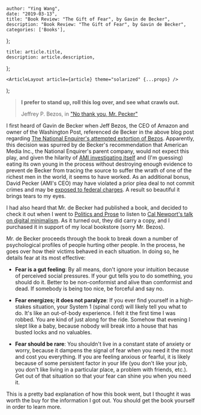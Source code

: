 

    author: "Ying Wang",
    date: "2019-03-13",
    title: "Book Review: "The Gift of Fear", by Gavin de Becker",
    description: "Book Review: "The Gift of Fear", by Gavin de Becker",
    categories: ['Books'],
};

    title: article.title,
    description: article.description,
};

    <ArticleLayout article={article} theme="solarized" {...props} />
);


> **I prefer to stand up, roll this log over, and see what crawls out.**
>
> Jeffrey P. Bezos, in ["No thank you, Mr.
> Pecker"](https://medium.com/@jeffreypbezos/no-thank-you-mr-pecker-146e3922310f)

I first heard of Gavin de Becker when Jeff Bezos, the CEO of Amazon and owner of
the Washington Post, referenced de Becker in the above blog post regarding [The
National Enquirer's attempted extortion of
Bezos](https://apnews.com/b8122770a15d43b88dfdcd9655912134). Apparently, this
decision was spurred by de Becker's recommendation that American Media Inc., the
National Enquirer's parent company, would not expect this play, and given the
hilarity of [AMI investigating
itself](https://www.nbcnews.com/news/all/ami-investigate-bezos-extortion-allegation-says-it-acted-lawfully-n969276)
and (I'm guessing) eating its own young in the process without destroying enough
evidence to prevent de Becker from tracing the source to suffer the wrath of one
of the richest men in the world, it seems to have worked. As an additional
bonus, David Pecker (AMI's CEO) may have violated a prior plea deal to not
commit crimes and may be [exposed to federal
charges](https://pagesix.com/2019/02/08/blackmail-scandal-could-leave-enquirer-boss-pecker-facing-federal-charges/).
A result so beautiful it brings tears to my eyes.

I had also heard that Mr. de Becker had published a book, and decided to check
it out when I went to [Politics and Prose](https://www.politics-prose.com/) to
listen to [Cal Newport's talk on digital
minimalism](https://www.politics-prose.com/event/book/cal-newport-digital-minimalism-choosing-focused-life-in-noisy-world).
As it turned out, they did carry a copy, and I purchased it in support of my
local bookstore (sorry Mr. Bezos).

Mr. de Becker proceeds through the book to break down a number of psychological
profiles of people hurting other people. In the process, he goes over how their
victims behaved in each situation. In doing so, he details fear at its most
effective:

-   **Fear is a gut feeling**: By all means, don't ignore your intuition because
    of perceived social pressures. If your gut tells you to do something, you
    should do it. Better to be non-conformist and alive than comformist and
    dead. If somebody is being too nice, be forceful and say no.

-   **Fear energizes; it does not paralyze**: If you ever find yourself in a
    high-stakes situation, your System 1 (spinal cord) will likely tell you what
    to do. It's like an out-of-body experience. I felt it the first time I was
    robbed. You are kind of just along for the ride. Somehow that evening I
    slept like a baby, because nobody will break into a house that has busted
    locks and no valuables.

-   **Fear should be rare**: You shouldn't live in a constant state of anxiety
    or worry, because it dampens the signal of fear when you need it the most
    and cost you everything. If you are feeling anxious or fearful, it is likely
    because of some persistent factor in your life (you don't like your job, you
    don't like living in a particular place, a problem with friends, etc.). Get
    out of that situation so that your fear can shine you when you need it.

This is a pretty bad explanation of how this book went, but I thought it was
worth the buy for the information I got out. You should get the book yourself in
order to learn more.
